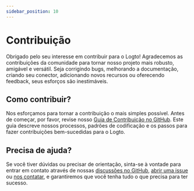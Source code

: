 ```yaml
---
sidebar_position: 10
---
```


# Contribuição

Obrigado pelo seu interesse em contribuir para o Logto! Agradecemos as contribuições da comunidade para tornar nosso projeto mais robusto, amigável e versátil. Seja corrigindo bugs, melhorando a documentação, criando seu conector, adicionando novos recursos ou oferecendo feedback, seus esforços são inestimáveis.

## Como contribuir?

Nos esforçamos para tornar a contribuição o mais simples possível. Antes de começar, por favor, revise nosso [Guia de Contribuição no GitHub](https://github.com/logto-io/logto/blob/master/.github/CONTRIBUTING.md). Este guia descreve nossos processos, padrões de codificação e os passos para fazer contribuições bem-sucedidas para o Logto.

## Precisa de ajuda?

Se você tiver dúvidas ou precisar de orientação, sinta-se à vontade para entrar em contato através de nossas [discussões no GitHub](https://github.com/logto-io/logto/discussions), [abrir uma issue](https://github.com/logto-io/logto/issues) ou [nos contatar](https://logto.io/contact), e garantiremos que você tenha tudo o que precisa para ter sucesso.
